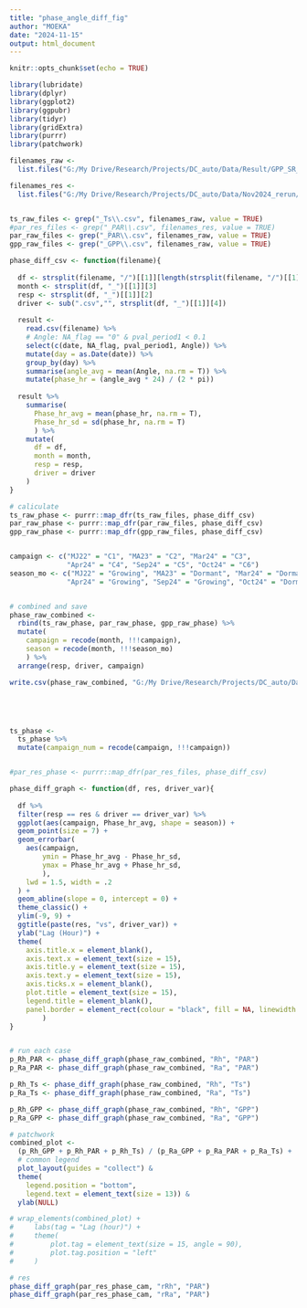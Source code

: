 ```yaml
---
title: "phase_angle_diff_fig"
author: "MOEKA"
date: "2024-11-15"
output: html_document
---
```


```r
knitr::opts_chunk$set(echo = TRUE)

library(lubridate)
library(dplyr)
library(ggplot2)
library(ggpubr)
library(tidyr)
library(gridExtra)
library(purrr)
library(patchwork)
```



```r
filenames_raw <- 
  list.files("G:/My Drive/Research/Projects/DC_auto/Data/Result/GPP_SR_cospectral/raw_64d_one_GPP/df_diurnal/", "*.csv", full.names = T)

filenames_res <- 
  list.files("G:/My Drive/Research/Projects/DC_auto/Data/Nov2024_rerun/Re_result_pad_64d_res/df_diurnal/", "*.csv", full.names = T)


ts_raw_files <- grep("_Ts\\.csv", filenames_raw, value = TRUE)
#par_res_files <- grep("_PAR\\.csv", filenames_res, value = TRUE)
par_raw_files <- grep("_PAR\\.csv", filenames_raw, value = TRUE)
gpp_raw_files <- grep("_GPP\\.csv", filenames_raw, value = TRUE)
```



```r
phase_diff_csv <- function(filename){
  
  df <- strsplit(filename, "/")[[1]][length(strsplit(filename, "/")[[1]])]
  month <- strsplit(df, "_")[[1]][3]
  resp <- strsplit(df, "_")[[1]][2]
  driver <- sub(".csv","", strsplit(df, "_")[[1]][4])
  
  result <- 
    read.csv(filename) %>%
    # Angle: NA_flag == "0" & pval_period1 < 0.1
    select(c(date, NA_flag, pval_period1, Angle)) %>% 
    mutate(day = as.Date(date)) %>% 
    group_by(day) %>% 
    summarise(angle_avg = mean(Angle, na.rm = T)) %>% 
    mutate(phase_hr = (angle_avg * 24) / (2 * pi))
  
  result %>% 
    summarise(
      Phase_hr_avg = mean(phase_hr, na.rm = T),
      Phase_hr_sd = sd(phase_hr, na.rm = T)
      ) %>% 
    mutate( 
      df = df,
      month = month,
      resp = resp,
      driver = driver
    ) 
}

# caliculate
ts_raw_phase <- purrr::map_dfr(ts_raw_files, phase_diff_csv)
par_raw_phase <- purrr::map_dfr(par_raw_files, phase_diff_csv)
gpp_raw_phase <- purrr::map_dfr(gpp_raw_files, phase_diff_csv)


campaign <- c("MJ22" = "C1", "MA23" = "C2", "Mar24" = "C3", 
              "Apr24" = "C4", "Sep24" = "C5", "Oct24" = "C6")
season_mo <- c("MJ22" = "Growing", "MA23" = "Dormant", "Mar24" = "Dormant", 
              "Apr24" = "Growing", "Sep24" = "Growing", "Oct24" = "Dormant")


# combined and save
phase_raw_combined <- 
  rbind(ts_raw_phase, par_raw_phase, gpp_raw_phase) %>% 
  mutate(
    campaign = recode(month, !!!campaign),
    season = recode(month, !!!season_mo)
    ) %>% 
  arrange(resp, driver, campaign)

write.csv(phase_raw_combined, "G:/My Drive/Research/Projects/DC_auto/Data/Result/GPP_SR_cospectral/raw_64d_one_GPP/df_lag_hr/phase_raw_combined.csv", row.names = F)





ts_phase <- 
  ts_phase %>%
  mutate(campaign_num = recode(campaign, !!!campaign))


#par_res_phase <- purrr::map_dfr(par_res_files, phase_diff_csv)


```


```r

phase_diff_graph <- function(df, res, driver_var){
  
  df %>% 
  filter(resp == res & driver == driver_var) %>% 
  ggplot(aes(campaign, Phase_hr_avg, shape = season)) +
  geom_point(size = 7) + 
  geom_errorbar(
    aes(campaign,
        ymin = Phase_hr_avg - Phase_hr_sd,
        ymax = Phase_hr_avg + Phase_hr_sd,
        ),
    lwd = 1.5, width = .2
  ) +
  geom_abline(slope = 0, intercept = 0) + 
  theme_classic() + 
  ylim(-9, 9) +
  ggtitle(paste(res, "vs", driver_var)) +
  ylab("Lag (Hour)") + 
  theme(
    axis.title.x = element_blank(),
    axis.text.x = element_text(size = 15),
    axis.title.y = element_text(size = 15),
    axis.text.y = element_text(size = 15),
    axis.ticks.x = element_blank(),
    plot.title = element_text(size = 15),
    legend.title = element_blank(),
    panel.border = element_rect(colour = "black", fill = NA, linewidth = 1)
        )
}


# run each case
p_Rh_PAR <- phase_diff_graph(phase_raw_combined, "Rh", "PAR")
p_Ra_PAR <- phase_diff_graph(phase_raw_combined, "Ra", "PAR")

p_Rh_Ts <- phase_diff_graph(phase_raw_combined, "Rh", "Ts")
p_Ra_Ts <- phase_diff_graph(phase_raw_combined, "Ra", "Ts")

p_Rh_GPP <- phase_diff_graph(phase_raw_combined, "Rh", "GPP")
p_Ra_GPP <- phase_diff_graph(phase_raw_combined, "Ra", "GPP")

# patchwork
combined_plot <- 
  (p_Rh_GPP + p_Rh_PAR + p_Rh_Ts) / (p_Ra_GPP + p_Ra_PAR + p_Ra_Ts) +
  # common legend
  plot_layout(guides = "collect") & 
  theme(
    legend.position = "bottom",
    legend.text = element_text(size = 13)) & 
  ylab(NULL)

# wrap_elements(combined_plot) +
#     labs(tag = "Lag (hour)") +
#     theme(
#         plot.tag = element_text(size = 15, angle = 90),
#         plot.tag.position = "left"
#     )

# res
phase_diff_graph(par_res_phase_cam, "rRh", "PAR")
phase_diff_graph(par_res_phase_cam, "rRa", "PAR")

```